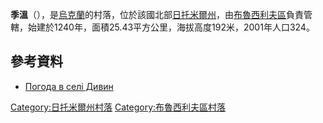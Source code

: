 {{coord|50|12|7|N|29|36|47|E|scale:30000|display=title}}

'''季溫'''（{{lang-uk|Дивин}}），是[[烏克蘭|烏克蘭]]的村落，位於該國北部[[日托米爾州|日托米爾州]]，由[[布魯西利夫區|布魯西利夫區]]負責管轄，始建於1240年，面積25.43平方公里，海拔高度192米，2001年人口324。

==參考資料==
* [http://weather.in.ua/ua/zhitomirskaja/6665 Погода в селі Дивин]{{Wayback|url=http://weather.in.ua/ua/zhitomirskaja/6665 |date=20160305100555 }}

{{DEFAULTSORT:Дивин}}
[[Category:日托米爾州村落|Category:日托米爾州村落]]
[[Category:布魯西利夫區村落|Category:布魯西利夫區村落]]


{{Zhytomyr-geo-stub}}